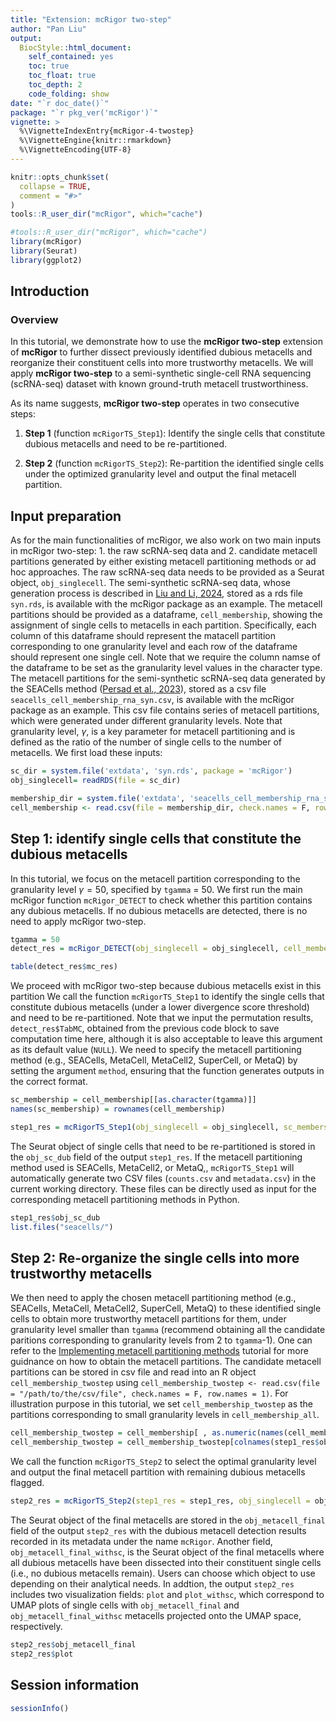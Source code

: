 ```yaml
---
title: "Extension: mcRigor two-step"
author: "Pan Liu"
output: 
  BiocStyle::html_document:
    self_contained: yes
    toc: true
    toc_float: true
    toc_depth: 2
    code_folding: show
date: "`r doc_date()`"
package: "`r pkg_ver('mcRigor')`"
vignette: >
  %\VignetteIndexEntry{mcRigor-4-twostep}
  %\VignetteEngine{knitr::rmarkdown}
  %\VignetteEncoding{UTF-8}  
---
```


```r
knitr::opts_chunk$set(
  collapse = TRUE,
  comment = "#>"
)
tools::R_user_dir("mcRigor", which="cache")
```

```r
#tools::R_user_dir("mcRigor", which="cache")
library(mcRigor)
library(Seurat)
library(ggplot2)
```

## Introduction

### Overview

In this tutorial, we demonstrate how to use the **mcRigor two-step** extension of **mcRigor** to further dissect previously identified dubious metacells and reorganize their constituent cells into more trustworthy metacells. We will apply **mcRigor two-step** to a semi-synthetic single-cell RNA sequencing (scRNA-seq) dataset with known ground-truth metacell trustworthiness.

As its name suggests, **mcRigor two-step** operates in two consecutive steps:

1.  **Step 1** (function `mcRigorTS_Step1`): Identify the single cells that constitute dubious metacells and need to be re-partitioned.

2.  **Step 2** (function `mcRigorTS_Step2`): Re-partition the identified single cells under the optimized granularity level and output the final metacell partition.

## Input preparation

As for the main functionalities of mcRigor, we also work on two main inputs in mcRigor two-step: 1. the raw scRNA-seq data and 2. candidate metacell partitions generated by either existing metacell partitioning methods or ad hoc approaches. The raw scRNA-seq data needs to be provided as a Seurat object, `obj_singlecell`. The semi-synthetic scRNA-seq data, whose generation process is described in [Liu and Li, 2024](https://www.biorxiv.org/content/10.1101/2024.10.30.621093v2), stored as a rds file `syn.rds`, is available with the mcRigor package as an example. The metacell partitions should be provided as a dataframe, `cell_membership`, showing the assignment of single cells to metacells in each partition. Specifically, each column of this dataframe should represent the matacell partition corresponding to one granularity level and each row of the dataframe should represent one single cell. Note that we require the column namse of the dataframe to be set as the granularity level values in the character type. The metacell partitions for the semi-synthetic scRNA-seq data generated by the SEACells method ([Persad et al., 2023](https://www.nature.com/articles/s41587-023-01716-9)), stored as a csv file `seacells_cell_membership_rna_syn.csv`, is available with the mcRigor package as an example. This csv file contains series of metacell partitions, which were generated under different granularity levels. Note that granularity level, $\gamma$, is a key parameter for metacell partitioning and is defined as the ratio of the number of single cells to the number of metacells. We first load these inputs:

```r
sc_dir = system.file('extdata', 'syn.rds', package = 'mcRigor')
obj_singlecell= readRDS(file = sc_dir)

membership_dir = system.file('extdata', 'seacells_cell_membership_rna_syn.csv', package = 'mcRigor')
cell_membership <- read.csv(file = membership_dir, check.names = F, row.names = 1)
```

## Step 1: identify single cells that constitute the dubious metacells

In this tutorial, we focus on the metacell partition corresponding to the granularity level $\gamma = 50$, specified by `tgamma` = 50. We first run the main mcRigor function `mcRigor_DETECT` to check whether this partition contains any dubious metacells. If no dubious metacells are detected, there is no need to apply mcRigor two-step.

```r
tgamma = 50
detect_res = mcRigor_DETECT(obj_singlecell = obj_singlecell, cell_membership = cell_membership, tgamma = tgamma)
```
```r
table(detect_res$mc_res)
```

We proceed with mcRigor two-step because dubious metacells exist in this partition We call the function `mcRigorTS_Step1` to identify the single cells that constitute dubious metacells (under a lower divergence score threshold) and need to be re-partitioned. Note that we input the permutation results, `detect_res$TabMC`, obtained from the previous code block to save computation time here, although it is also acceptable to leave this argument as its default value (`NULL`). We need to specify the metacell partitioning method (e.g., SEACells, MetaCell, MetaCell2, SuperCell, or MetaQ) by setting the argument `method`, ensuring that the function generates outputs in the correct format.

```r
sc_membership = cell_membership[[as.character(tgamma)]]
names(sc_membership) = rownames(cell_membership)

step1_res = mcRigorTS_Step1(obj_singlecell = obj_singlecell, sc_membership = sc_membership, TabMC = detect_res$TabMC, method = 'seacells')
```

The Seurat object of single cells that need to be re-partitioned is stored in the `obj_sc_dub` field of the output `step1_res`. If the metacell partitioning method used is SEACells, MetaCell2, or MetaQ,, `mcRigorTS_Step1` will automatically generate two CSV files (`counts.csv` and `metadata.csv`) in the current working directory. These files can be directly used as input for the corresponding metacell partitioning methods in Python.

```r
step1_res$obj_sc_dub
list.files("seacells/")
```

## Step 2: Re-organize the single cells into more trustworthy metacells

We then need to apply the chosen metacell partitioning method (e.g., SEACells, MetaCell, MetaCell2, SuperCell, MetaQ) to these identified single cells to obtain more trustworthy metacell partitions for them, under granularity level smaller than `tgamma` (recommend obtaining all the candidate paritions corresponding to granularity levels from 2 to `tgamma`-1). One can refer to the [Implementing metacell partitioning methods](https://jsb-ucla.github.io/mcRigor/articles/mcRigor-3-mc-method.html) tutorial for more guidnance on how to obtain the metacell partitions. The candidate metacell partitions can be stored in csv file and read into an R object `cell_membership_twostep` using `cell_membership_twostep <- read.csv(file = "/path/to/the/csv/file", check.names = F, row.names = 1)`. For illustration purpose in this tutorial, we set `cell_membership_twostep` as the partitions corresponding to small granularity levels in `cell_membership_all`.

```r
cell_membership_twostep = cell_membership[ , as.numeric(names(cell_membership)) < 50]
cell_membership_twostep = cell_membership_twostep[colnames(step1_res$obj_sc_dub),]
```

We call the function `mcRigorTS_Step2` to select the optimal granularity level and output the final metacell partition with remaining dubious metacells flagged.

```r
step2_res = mcRigorTS_Step2(step1_res = step1_res, obj_singlecell = obj_singlecell, cell_membership_twostep = cell_membership_twostep)
```

The Seurat object of the final metacells are stored in the `obj_metacell_final` field of the output `step2_res` with the dubious metacell detection results recorded in its metadata under the name `mcRigor`. Another field, `obj_metacell_final_withsc`, is the Seurat object of the final metacells where all dubious metacells have been dissected into their constituent single cells (i.e., no dubious metacells remain). Users can choose which object to use depending on their analytical needs. In addtion, the output `step2_res` includes two visualization fields: `plot` and `plot_withsc`, which correspond to UMAP plots of single cells with `obj_metacell_final` and `obj_metacell_final_withsc` metacells projected onto the UMAP space, respectively.

```r
step2_res$obj_metacell_final
step2_res$plot
```


## Session information

```r
sessionInfo()
```
